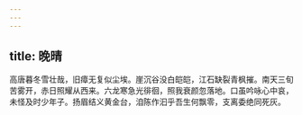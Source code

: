 ```yaml
---
---
---
```

title: 晚晴
---




高唐暮冬雪壮哉，旧瘴无复似尘埃。崖沉谷没白皑皑，江石缺裂青枫摧。南天三旬苦雾开，赤日照耀从西来。六龙寒急光徘徊，照我衰颜忽落地。口虽吟咏心中哀，未怪及时少年子。扬眉结义黄金台，洎陈作汩乎吾生何飘零，支离委绝同死灰。